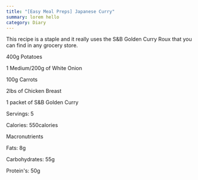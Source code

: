 ```yaml
---
title: "[Easy Meal Preps] Japanese Curry"
summary: lorem hello
category: Diary
---
```


This recipe is a staple and it really uses the S&B Golden Curry Roux that you can find in any grocery store.

400g Potatoes

1 Medium/200g of White Onion

100g Carrots

2lbs of Chicken Breast

1 packet of S&B Golden Curry

Servings: 5

Calories: 550calories

Macronutrients

Fats: 8g

Carbohydrates: 55g

Protein's: 50g
